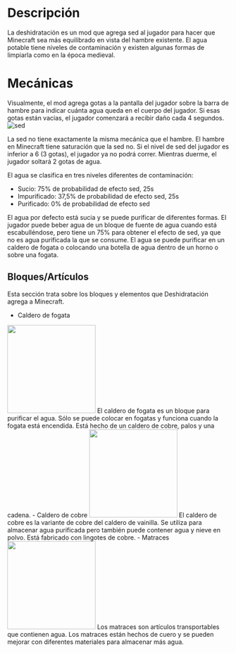 
# Descripción

La deshidratación es un mod que agrega sed al jugador para hacer que Minecraft sea más equilibrado en vista del hambre existente. El agua potable tiene niveles de contaminación y existen algunas formas de limpiarla como en la época medieval.

# Mecánicas

Visualmente, el mod agrega gotas a la pantalla del jugador sobre la barra de hambre para indicar cuánta agua queda en el cuerpo del jugador. Si esas gotas están vacías, el jugador comenzará a recibir daño cada 4 segundos.
![sed](https://globoxwiki.com/wp-content/uploads/2021/11/2021-10-29_17.37.59xx-1024x117.png)

La sed no tiene exactamente la misma mecánica que el hambre. El hambre en Minecraft tiene saturación que la sed no. Si el nivel de sed del jugador es inferior a 6 (3 gotas), el jugador ya no podrá correr. Mientras duerme, el jugador soltará 2 gotas de agua.

El agua se clasifica en tres niveles diferentes de contaminación:

- Sucio: 75% de probabilidad de efecto sed, 25s
- Impurificado: 37,5% de probabilidad de efecto sed, 25s
- Purificado: 0% de probabilidad de efecto sed

<Callout type="info" emoji="ℹ️">
    El agua por defecto está sucia y se puede purificar de diferentes formas.
    El jugador puede beber agua de un bloque de fuente de agua cuando está escabulléndose, pero tiene un 75% para obtener el efecto de sed, ya que no es agua purificada la que se consume. El agua se puede purificar en un caldero de fogata o colocando una botella de agua dentro de un horno o sobre una fogata.
</Callout>

## Bloques/Artículos
Esta sección trata sobre los bloques y elementos que Deshidratación agrega a Minecraft.

- Caldero de fogata
<img src="https://globoxwiki.com/wp-content/uploads/2021/11/campfirecauldronTN.png" width="200"/>
El caldero de fogata es un bloque para purificar el agua. Sólo se puede colocar en fogatas y funciona cuando la fogata está encendida. Está hecho de un caldero de cobre, palos y una cadena.
- Caldero de cobre
<img src="https://globoxwiki.com/wp-content/uploads/2021/11/coppercauldronTN.png" width="200"/>
El caldero de cobre es la variante de cobre del caldero de vainilla. Se utiliza para almacenar agua purificada pero también puede contener agua y nieve en polvo. Está fabricado con lingotes de cobre.
- Matraces
<img src="https://globoxwiki.com/wp-content/uploads/2021/11/leatherflaskTN.png" width="200"/>
Los matraces son artículos transportables que contienen agua. Los matraces están hechos de cuero y se pueden mejorar con diferentes materiales para almacenar más agua.
